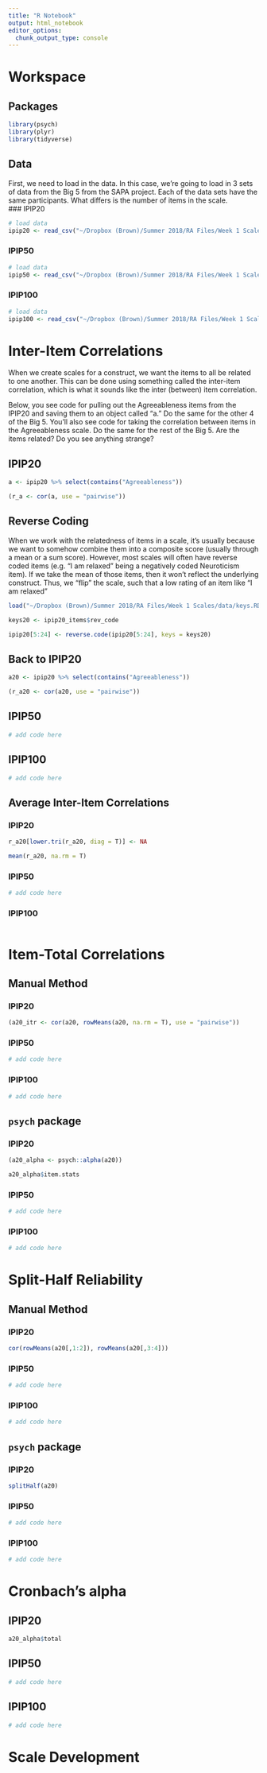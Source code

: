 ```yaml
---
title: "R Notebook"
output: html_notebook
editor_options: 
  chunk_output_type: console
---
```


# Workspace
## Packages
```r
library(psych)
library(plyr)
library(tidyverse)
```

## Data  
First, we need to load in the data. In this case, we're going to load in 3 sets of data from the Big 5 from the SAPA project. Each of the data sets have the same participants. What differs is the number of items in the scale.  
### IPIP20
```r
# load data
ipip20 <- read_csv("~/Dropbox (Brown)/Summer 2018/RA Files/Week 1 Scales/data/ipip20.csv")
```

### IPIP50  
```r
# load data
ipip50 <- read_csv("~/Dropbox (Brown)/Summer 2018/RA Files/Week 1 Scales/data/ipip50.csv")
```

### IPIP100
```r
# load data
ipip100 <- read_csv("~/Dropbox (Brown)/Summer 2018/RA Files/Week 1 Scales/data/ipip100.csv")
```

# Inter-Item Correlations  
When we create scales for a construct, we want the items to all be related to one another. This can be done using something called the inter-item correlation, which is what it sounds like the inter (between) item correlation. 

Below, you see code for pulling out the Agreeableness items from the IPIP20 and saving them to an object called "a." Do the same for the other 4 of the Big 5. You'll also see code for taking the correlation between items in the Agreeableness scale. Do the same for the rest of the Big 5. Are the items related? Do you see anything strange?

## IPIP20
```r
a <- ipip20 %>% select(contains("Agreeableness"))

(r_a <- cor(a, use = "pairwise"))
```


## Reverse Coding  
When we work with the relatedness of items in a scale, it's usually because we want to somehow combine them into a composite score (usually through a mean or a sum score). However, most scales will often have reverse coded items (e.g. "I am relaxed" being a negatively coded Neuroticism item). If we take the mean of those items, then it won't reflect the underlying construct. Thus, we "flip" the scale, such that a low rating of an item like "I am relaxed"
```r
load("~/Dropbox (Brown)/Summer 2018/RA Files/Week 1 Scales/data/keys.RData")

keys20 <- ipip20_items$rev_code

ipip20[5:24] <- reverse.code(ipip20[5:24], keys = keys20)
```

## Back to IPIP20
```r
a20 <- ipip20 %>% select(contains("Agreeableness"))

(r_a20 <- cor(a20, use = "pairwise"))
```

## IPIP50
```r
# add code here
```

## IPIP100
```r
# add code here
```


## Average Inter-Item Correlations  

### IPIP20
```r
r_a20[lower.tri(r_a20, diag = T)] <- NA

mean(r_a20, na.rm = T)
```

### IPIP50  
```r
# add code here
```

### IPIP100  
```r

```

# Item-Total Correlations  
## Manual Method  

### IPIP20  
```r
(a20_itr <- cor(a20, rowMeans(a20, na.rm = T), use = "pairwise"))
```

### IPIP50  
```r
# add code here
```

### IPIP100  
```r
# add code here
```

## `psych` package  
### IPIP20  
```r
(a20_alpha <- psych::alpha(a20))

a20_alpha$item.stats
```

### IPIP50  
```r
# add code here
```

### IPIP100  
```r
# add code here
```

# Split-Half Reliability
## Manual Method  
### IPIP20  
```r
cor(rowMeans(a20[,1:2]), rowMeans(a20[,3:4]))
```

### IPIP50  
```r
# add code here
```

### IPIP100   
```r
# add code here
```

## `psych` package
### IPIP20  
```r
splitHalf(a20)
```

### IPIP50  
```r
# add code here
```

### IPIP100  
```r
# add code here
```

# Cronbach's alpha
## IPIP20  
```r
a20_alpha$total
```

## IPIP50  
```r
# add code here
```

## IPIP100
```r
# add code here
```

# Scale Development  

